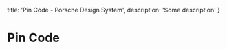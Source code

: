 
  title: 'Pin Code - Porsche Design System',
  description: 'Some description'
}

# Pin Code <ComponentStatus tagName="p-pin-code"></ComponentStatus>

<TableOfContents headings={[]} />

<Configurator tagName="p-pin-code" story={pinCodeStory} />

